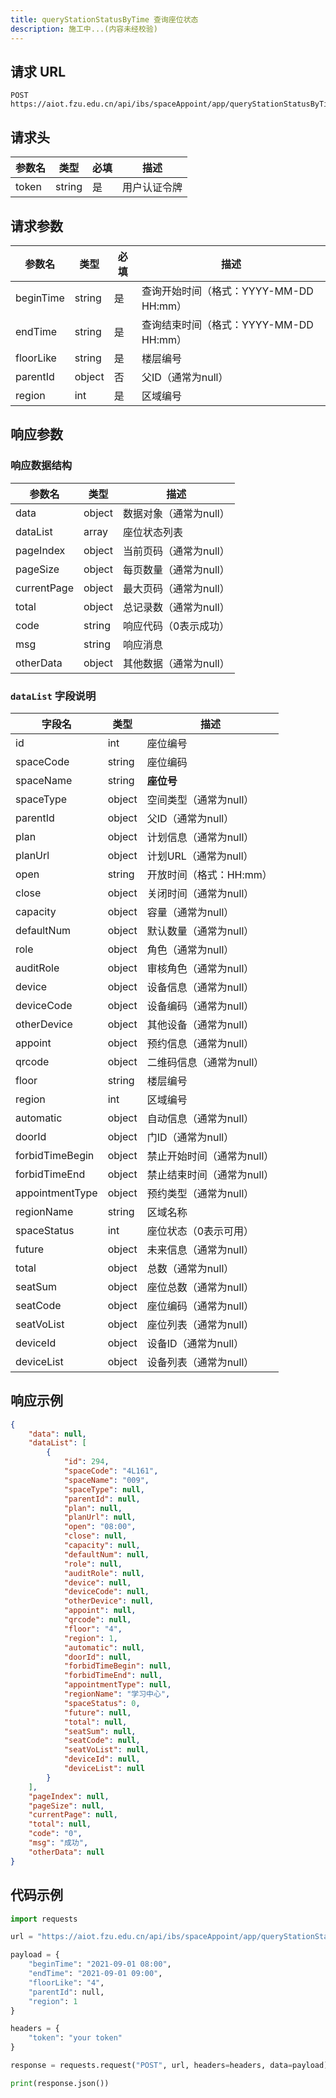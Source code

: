 ```yaml
---
title: queryStationStatusByTime 查询座位状态
description: 施工中...(内容未经校验)
---
```


## 请求 URL

```http
POST https://aiot.fzu.edu.cn/api/ibs/spaceAppoint/app/queryStationStatusByTime
```

## 请求头
| 参数名 | 类型   | 必填 | 描述         |
| ------ | ------ | ---- | ------------ |
| token  | string | 是   | 用户认证令牌 |

## 请求参数
| 参数名    | 类型   | 必填 | 描述                                   |
| --------- | ------ | ---- | -------------------------------------- |
| beginTime | string | 是   | 查询开始时间（格式：YYYY-MM-DD HH:mm） |
| endTime   | string | 是   | 查询结束时间（格式：YYYY-MM-DD HH:mm） |
| floorLike | string | 是   | 楼层编号                               |
| parentId  | object | 否   | 父ID（通常为null）                     |
| region    | int    | 是   | 区域编号                               |

## 响应参数

### 响应数据结构

| 参数名      | 类型   | 描述                   |
| ----------- | ------ | ---------------------- |
| data        | object | 数据对象（通常为null） |
| dataList    | array  | 座位状态列表           |
| pageIndex   | object | 当前页码（通常为null） |
| pageSize    | object | 每页数量（通常为null） |
| currentPage | object | 最大页码（通常为null） |
| total       | object | 总记录数（通常为null） |
| code        | string | 响应代码（0表示成功）  |
| msg         | string | 响应消息               |
| otherData   | object | 其他数据（通常为null） |

### `dataList` 字段说明


| 字段名          | 类型   | 描述                       |
| --------------- | ------ | -------------------------- |
| id              | int    | 座位编号                   |
| spaceCode       | string | 座位编码                   |
| spaceName       | string | **座位号**                 |
| spaceType       | object | 空间类型（通常为null）     |
| parentId        | object | 父ID（通常为null）         |
| plan            | object | 计划信息（通常为null）     |
| planUrl         | object | 计划URL（通常为null）      |
| open            | string | 开放时间（格式：HH:mm）    |
| close           | object | 关闭时间（通常为null）     |
| capacity        | object | 容量（通常为null）         |
| defaultNum      | object | 默认数量（通常为null）     |
| role            | object | 角色（通常为null）         |
| auditRole       | object | 审核角色（通常为null）     |
| device          | object | 设备信息（通常为null）     |
| deviceCode      | object | 设备编码（通常为null）     |
| otherDevice     | object | 其他设备（通常为null）     |
| appoint         | object | 预约信息（通常为null）     |
| qrcode          | object | 二维码信息（通常为null）   |
| floor           | string | 楼层编号                   |
| region          | int    | 区域编号                   |
| automatic       | object | 自动信息（通常为null）     |
| doorId          | object | 门ID（通常为null）         |
| forbidTimeBegin | object | 禁止开始时间（通常为null） |
| forbidTimeEnd   | object | 禁止结束时间（通常为null） |
| appointmentType | object | 预约类型（通常为null）     |
| regionName      | string | 区域名称                   |
| spaceStatus     | int    | 座位状态（0表示可用）      |
| future          | object | 未来信息（通常为null）     |
| total           | object | 总数（通常为null）         |
| seatSum         | object | 座位总数（通常为null）     |
| seatCode        | object | 座位编码（通常为null）     |
| seatVoList      | object | 座位列表（通常为null）     |
| deviceId        | object | 设备ID（通常为null）       |
| deviceList      | object | 设备列表（通常为null）     |

## 响应示例
```json
{
    "data": null,
    "dataList": [
        {
            "id": 294,
            "spaceCode": "4L161",
            "spaceName": "009",
            "spaceType": null,
            "parentId": null,
            "plan": null,
            "planUrl": null,
            "open": "08:00",
            "close": null,
            "capacity": null,
            "defaultNum": null,
            "role": null,
            "auditRole": null,
            "device": null,
            "deviceCode": null,
            "otherDevice": null,
            "appoint": null,
            "qrcode": null,
            "floor": "4",
            "region": 1,
            "automatic": null,
            "doorId": null,
            "forbidTimeBegin": null,
            "forbidTimeEnd": null,
            "appointmentType": null,
            "regionName": "学习中心",
            "spaceStatus": 0,
            "future": null,
            "total": null,
            "seatSum": null,
            "seatCode": null,
            "seatVoList": null,
            "deviceId": null,
            "deviceList": null
        }
    ],
    "pageIndex": null,
    "pageSize": null,
    "currentPage": null,
    "total": null,
    "code": "0",
    "msg": "成功",
    "otherData": null
}
```

## 代码示例

```python
import requests

url = "https://aiot.fzu.edu.cn/api/ibs/spaceAppoint/app/queryStationStatusByTime"

payload = {
    "beginTime": "2021-09-01 08:00",
    "endTime": "2021-09-01 09:00",
    "floorLike": "4",
    "parentId": null,
    "region": 1
}

headers = {
    "token": "your token"
}

response = requests.request("POST", url, headers=headers, data=payload)

print(response.json())
```